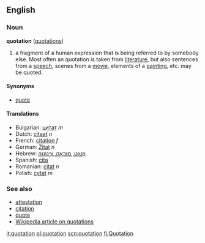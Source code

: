 ==English==
===Noun===
'''quotation''' ([[quotations]])

# a fragment of a human expression that is being referred to by somebody else.  Most often an quotation is taken from [[literature]], but also sentences from a [[speech]], scenes from a [[movie]], elements of a [[painting]], etc. may be quoted.

====Synonyms====
*[[quote]]

====Translations====
*Bulgarian: [[цитат]] ''m''
*Dutch: [[citaat]] ''n''
*French: [[citation]] ''f''
*German: [[Zitat]] ''n''
*Hebrew: [[צִטּוּט, מוּבָאָה, צִיטָטָה]]
*Spanish: [[cita]]
*Romanian: [[citat]] ''n''
*Polish: [[cytat]] ''m''

===See also===
*[[attestation]]
*[[citation]]
*[[quote]]
*[[w:Quotation|Wikipedia article on quotations]]

[[it:quotation]]
[[pl:quotation]]
[[scn:quotation]]
[[fi:Quotation]]